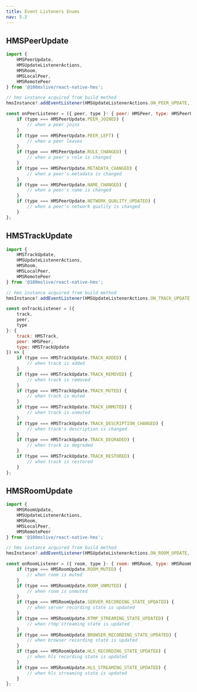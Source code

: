```yaml
---
title: Event Listeners Enums
nav: 5.2
---
```


## HMSPeerUpdate

```js
import {
    HMSPeerUpdate,
    HMSUpdateListenerActions,
    HMSRoom,
    HMSLocalPeer,
    HMSRemotePeer
} from '@100mslive/react-native-hms';

// hms instance acquired from build method
hmsInstance?.addEventListener(HMSUpdateListenerActions.ON_PEER_UPDATE, onPeerListener);

const onPeerListener = ({ peer, type }: { peer: HMSPeer, type: HMSPeerUpdate }) => {
    if (type === HMSPeerUpdate.PEER_JOINED) {
        // when a peer joins
    }
    if (type === HMSPeerUpdate.PEER_LEFT) {
        // when a peer leaves
    }
    if (type === HMSPeerUpdate.ROLE_CHANGED) {
        // when a peer's role is changed
    }
    if (type === HMSPeerUpdate.METADATA_CHANGED) {
        // when a peer's metadata is changed
    }
    if (type === HMSPeerUpdate.NAME_CHANGED) {
        // when a peer's name is changed
    }
    if (type === HMSPeerUpdate.NETWORK_QUALITY_UPDATED) {
        // when a peer's network quality is changed
    }
};
```

## HMSTrackUpdate

```js
import {
    HMSTrackUpdate,
    HMSUpdateListenerActions,
    HMSRoom,
    HMSLocalPeer,
    HMSRemotePeer
} from '@100mslive/react-native-hms';

// hms instance acquired from build method
hmsInstance?.addEventListener(HMSUpdateListenerActions.ON_TRACK_UPDATE, onTrackListener);

const onTrackListener = ({
    track,
    peer,
    type
}: {
    track: HMSTrack,
    peer: HMSPeer,
    type: HMSTrackUpdate
}) => {
    if (type === HMSTrackUpdate.TRACK_ADDED) {
        // when track is added
    }
    if (type === HMSTrackUpdate.TRACK_REMOVED) {
        // when track is removed
    }
    if (type === HMSTrackUpdate.TRACK_MUTED) {
        // when track is muted
    }
    if (type === HMSTrackUpdate.TRACK_UNMUTED) {
        // when track is unmuted
    }
    if (type === HMSTrackUpdate.TRACK_DESCRIPTION_CHANGED) {
        // when track's description is changed
    }
    if (type === HMSTrackUpdate.TRACK_DEGRADED) {
        // when track is degraded
    }
    if (type === HMSTrackUpdate.TRACK_RESTORED) {
        // when track is restored
    }
};
```

## HMSRoomUpdate

```js
import {
    HMSRoomUpdate,
    HMSUpdateListenerActions,
    HMSRoom,
    HMSLocalPeer,
    HMSRemotePeer
} from '@100mslive/react-native-hms';

// hms instance acquired from build method
hmsInstance?.addEventListener(HMSUpdateListenerActions.ON_ROOM_UPDATE, onRoomListener);

const onRoomListener = ({ room, type }: { room: HMSRoom, type: HMSRoomUpdate }) => {
    if (type === HMSRoomUpdate.ROOM_MUTED) {
        // when room is muted
    }
    if (type === HMSRoomUpdate.ROOM_UNMUTED) {
        // when room is unmuted
    }
    if (type === HMSRoomUpdate.SERVER_RECORDING_STATE_UPDATED) {
        // when server recording state is updated
    }
    if (type === HMSRoomUpdate.RTMP_STREAMING_STATE_UPDATED) {
        // when rtmp streaming state is updated
    }
    if (type === HMSRoomUpdate.BROWSER_RECORDING_STATE_UPDATED) {
        // when browser recording state is updated
    }
    if (type === HMSRoomUpdate.HLS_RECORDING_STATE_UPDATED) {
        // when hls recording state is updated
    }
    if (type === HMSRoomUpdate.HLS_STREAMING_STATE_UPDATED) {
        // when hls streaming state is updated
    }
};
```
